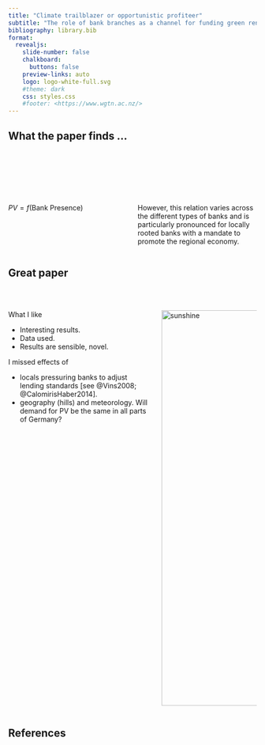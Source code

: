 ```yaml
---
title: "Climate trailblazer or opportunistic profiteer"
subtitle: "The role of bank branches as a channel for funding green renovation \n\n 25 November 2022 \n\n Discussion \n\n Martien Lubberink"
bibliography: library.bib
format:
  revealjs: 
    slide-number: false
    chalkboard: 
      buttons: false
    preview-links: auto
    logo: logo-white-full.svg
    #theme: dark
    css: styles.css
    #footer: <https://www.wgtn.ac.nz/>
---
```


## What the paper finds ... {.smaller}

 

 

::: columns
::: {.column width="50%"}
 

$PV = f(\text{Bank Presence})$
:::

::: {.column width="50%"}
 

However, this relation varies across the different types of banks and is particularly pronounced for locally rooted banks with a mandate to promote the regional economy.
:::
:::

## Great paper {.smaller}

::: columns
::: {.column width="60%"}
 

What I like

-   Interesting results.
-   Data used.
-   Results are sensible, novel.

I missed effects of

-   locals pressuring banks to adjust lending standards [see @Vins2008; @CalomirisHaber2014].
-   geography (hills) and meteorology. Will demand for PV be the same in all parts of Germany?
:::

::: {.column width="40%"}
 

<p align="right">

<img src="C3S_ESOTC18_Spotlighton_sunshineduration_Fig1_branded.png" alt="sunshine" width="800"/>

</p>
:::
:::

## References

::: {#refs}
:::
